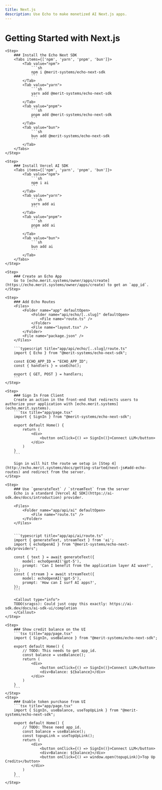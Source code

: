 ```yaml
---
title: Next.js
description: Use Echo to make monetized AI Next.js apps.
---
```



# Getting Started with Next.js

<Steps>

    <Step>
        ### Install the Echo Next SDK
        <Tabs items={['npm', 'yarn', 'pnpm', 'bun']}>
            <Tab value="npm">
                ```sh
                npm i @merit-systems/echo-next-sdk
                ```
            </Tab>
            <Tab value="yarn">
                ```sh
                yarn add @merit-systems/echo-next-sdk
                ```
            </Tab>
            <Tab value="pnpm">
                ```sh
                pnpm add @merit-systems/echo-next-sdk
                ```
            </Tab>
            <Tab value="bun">
                ```sh
                bun add @merit-systems/echo-next-sdk
                ```
            </Tab>
        </Tabs>
    </Step>

    <Step>
        ### Install Vercel AI SDK 
        <Tabs items={['npm', 'yarn', 'pnpm', 'bun']}>
            <Tab value="npm">
                ```sh
                npm i ai
                ```
            </Tab>
            <Tab value="yarn">
                ```sh
                yarn add ai
                ```
            </Tab>
            <Tab value="pnpm">
                ```sh
                pnpm add ai
                ```
            </Tab>
            <Tab value="bun">
                ```sh
                bun add ai
                ```
            </Tab>
        </Tabs>
    </Step>

    <Step>
        ### Create an Echo App
        Go to [echo.merit.systems/owner/apps/create](https://echo.merit.systems/owner/apps/create) to get an `app_id`.
    </Step>

    <Step>
        ### Add Echo Routes
        <Files>
            <Folder name="app" defaultOpen>
                <Folder name="api/echo/[..slug]" defaultOpen>
                    <File name="route.ts" />
                </Folder>
                <File name="layout.tsx" />
            </Folder>
            <File name="package.json" />
        </Files>

        ```typescript title="app/api/echo/[..slug]/route.ts"
        import { Echo } from "@merit-systems/echo-next-sdk";

        const ECHO_APP_ID = "ECHO_APP_ID";
        const { handlers } = useEcho();

        export { GET, POST } = handlers;
        ```
    </Step>

    <Step>
        ### Sign In From Client
        Create an action in the front-end that redirects users to authorize your application with [echo.merit.systems](echo.merit.systems).
        ```tsx title="app/page.tsx"
        import { SignIn } from "@merit-systems/echo-next-sdk";

        export default Home() {
            return (
                <div>
                    <button onClick={() => SignIn()}>Connect LLM</button>
                </div>
            )
        }
        ```

        Sign in will hit the route we setup in [Step 4](http://echo.merit.systems/docs/getting-started/next-js#add-echo-routes) and redirect from the server.
    </Step>

    <Step>
        ### Use `generateText` / `streamText` from the server
        Echo is a standard [Vercel AI SDK](https://ai-sdk.dev/docs/introduction) provider.

        <Files>
            <Folder name="app/api/ai" defaultOpen>
                <File name="route.ts" />
            </Folder>
        </Files>


        ```typescript title="app/api/ai/route.ts"
        import { generateText, streamText } from 'ai';
        import { echoOpenAI } from "@merit-systems/echo-next-sdk/providers";

        const { text } = await generateText({
            model: echoOpenAI('gpt-5'),
            prompt: 'Can I benefit from the application layer AI wave?',
        });
        const { stream } = await streamText({
            model: echoOpenAI('gpt-5'),
            prompt: 'How can I surf AI apps?',
        });
        ```

        <Callout type="info">
        TODO(sragss): Could just copy this exactly: https://ai-sdk.dev/docs/ai-sdk-ui/completion
        </Callout>
    </Step>

    <Step>
        ### Show credit balance on the UI
        ```tsx title="app/page.tsx"
        import { SignIn, useBalance } from "@merit-systems/echo-next-sdk";

        export default Home() {
            // TODO: This needs to get app_id.
            const balance = useBalance();
            return (
                <div>
                    <button onClick={() => SignIn()}>Connect LLM</button>
                    <div>Balance: ${balance}</div>
                </div>
            )
        }
        ```
    </Step>
    <Step>
        ### Enable token purchase from UI
        ```tsx title="app/page.tsx"
        import { SignIn, useBalance, useTopUpLink } from "@merit-systems/echo-next-sdk";

        export default Home() {
            // TODO: These need app_id.
            const balance = useBalance();
            const topupLink = useTopUpLink();
            return (
                <div>
                    <button onClick={() => SignIn()}>Connect LLM</button>
                    <div>Balance: ${balance}</div>
                    <button onClick={() => window.open(topupLink)}>Top Up Credits</button>
                </div>
            )
        }
        ```
    </Step>

</Steps>
